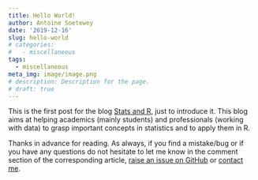 ```yaml
---
title: Hello World!
author: Antoine Soetewey
date: '2019-12-16'
slug: hello-world
# categories:
#   - miscellaneous
tags:
  - miscellaneous
meta_img: image/image.png
# description: Description for the page.
# draft: true
---
```


This is the first post for the blog [Stats and R](/), just to introduce it. This blog aims at helping academics (mainly students) and professionals (working with data) to grasp important concepts in statistics and to apply them in R.

Thanks in advance for reading. As always, if you find a mistake/bug or if you have any questions do not hesitate to let me know in the comment section of the corresponding article, <a href="https://github.com/AntoineSoetewey/statsandr/issues" target="_blank" rel="noopener">raise an issue on GitHub</a> or [contact me](/contact/).
